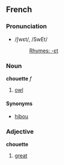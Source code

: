 ==French==
===Pronunciation===
*/ʃwɛt/, /SwEt/
*:[[Rhymes:French:-ɛt|Rhymes: -ɛt]]

===Noun===
'''chouette''' ''f''

# [[owl]]

====Synonyms====
*[[hibou]]

===Adjective===
'''chouette'''

# [[great]]